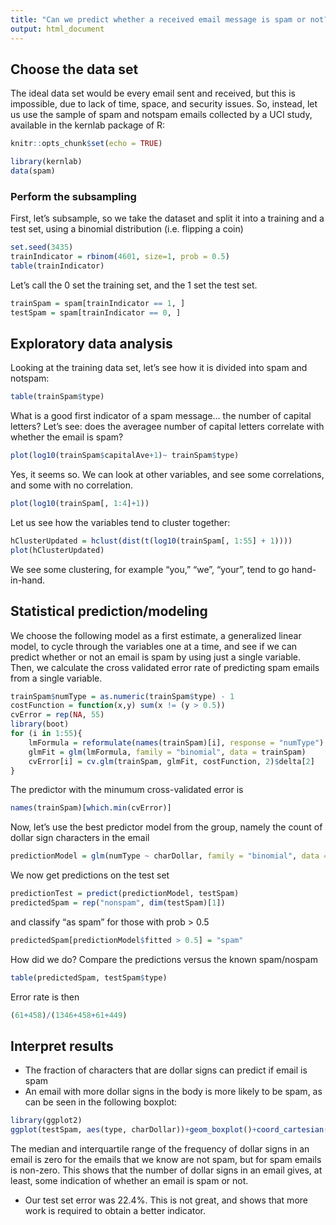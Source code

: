 ```yaml
---
title: "Can we predict whether a received email message is spam or not?"
output: html_document
---
```

## Choose the data set
The ideal data set would be every email sent and received, but this is impossible, due to lack of time, space, and security issues. So, instead, let us use the sample of spam and notspam emails collected by a UCI study, available in the kernlab package of R:
```r
knitr::opts_chunk$set(echo = TRUE)
```
```r
library(kernlab)
data(spam)
```
### Perform the subsampling
First, let's subsample, so we take the dataset and split it into a training and a test set, using a binomial distribution (i.e. flipping a coin)
```r
set.seed(3435)
trainIndicator = rbinom(4601, size=1, prob = 0.5)
table(trainIndicator)
```
Let's call the 0 set the training set, and the 1 set the test set.
```r
trainSpam = spam[trainIndicator == 1, ]
testSpam = spam[trainIndicator == 0, ]
```

## Exploratory data analysis
Looking at the training data set, let's see how it is divided into spam and notspam:
```r
table(trainSpam$type)
```
What is a good first indicator of a spam message... the number of capital letters? Let's see: does the averagee number of capital letters correlate with whether the email is spam?

```r
plot(log10(trainSpam$capitalAve+1)~ trainSpam$type)
```

Yes, it seems so. We can look at other variables, and see some correlations, and some with no correlation.
```r
plot(log10(trainSpam[, 1:4]+1))
```

Let us see how the variables tend to cluster together:
```r
hClusterUpdated = hclust(dist(t(log10(trainSpam[, 1:55] + 1))))
plot(hClusterUpdated)
```

We see some clustering, for example "you," "we", "your", tend to go hand-in-hand.

## Statistical prediction/modeling

We choose the following model as a first estimate, a generalized linear model, to cycle through the variables one at a time, and see if we can predict whether or not an email is spam by using just a single variable. Then, we calculate the cross validated error rate of predicting spam emails from a single variable.
```r
trainSpam$numType = as.numeric(trainSpam$type) - 1
costFunction = function(x,y) sum(x != (y > 0.5))
cvError = rep(NA, 55)
library(boot)
for (i in 1:55){
    lmFormula = reformulate(names(trainSpam)[i], response = "numType")
    glmFit = glm(lmFormula, family = "binomial", data = trainSpam)
    cvError[i] = cv.glm(trainSpam, glmFit, costFunction, 2)$delta[2]
}
```
The predictor with the minumum cross-validated error is
```r
names(trainSpam)[which.min(cvError)]
```
Now, let's use the best predictor model from the group, namely the count of dollar sign characters in the email
```r
predictionModel = glm(numType ~ charDollar, family = "binomial", data = trainSpam)
```
We now get predictions on the test set
```r
predictionTest = predict(predictionModel, testSpam)
predictedSpam = rep("nonspam", dim(testSpam)[1])
```

and classify "as spam" for those with prob > 0.5
```r
predictedSpam[predictionModel$fitted > 0.5] = "spam"
```

How did we do? Compare the predictions versus the known spam/nospam
```r
table(predictedSpam, testSpam$type)
```
Error rate is then
```r
(61+458)/(1346+458+61+449)
```

## Interpret results
* The fraction of characters that are dollar signs can predict if email is spam
* An email with more dollar signs in the body is more likely to be spam, as can be seen in the following boxplot:
```r
library(ggplot2)
ggplot(testSpam, aes(type, charDollar))+geom_boxplot()+coord_cartesian(ylim=c(0,2))
```

The median and interquartile range of the frequency of dollar signs in an email is zero for the emails that we know are not spam, but for spam emails is non-zero. This shows that the number of dollar signs in an email gives, at least, some indication of whether an email is spam or not.

* Our test set error was 22.4%. This is not great, and shows that more work is required to obtain a better indicator.
